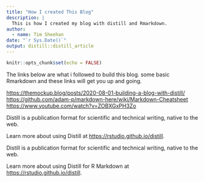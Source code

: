```yaml
---
title: "How I created This Blog"
description: |
  This is how I created my blog with distill and Rmarkdown.
author:
  - name: Tim Sheehan 
date: "`r Sys.Date()`"
output: distill::distill_article
---
```


```r
knitr::opts_chunk$set(echo = FALSE)
```


The links below are what i followed to build this blog. some basic Rmarkdown and these links will get you up and going.

<https://themockup.blog/posts/2020-08-01-building-a-blog-with-distill/>
<https://github.com/adam-p/markdown-here/wiki/Markdown-Cheatsheet>
<https://www.youtube.com/watch?v=ZOBXGxPH3Zo>

Distill is a publication format for scientific and technical writing, native to the web.

Learn more about using Distill at <https://rstudio.github.io/distill>.

Distill is a publication format for scientific and technical writing, native to the web. 

Learn more about using Distill for R Markdown at <https://rstudio.github.io/distill>.





